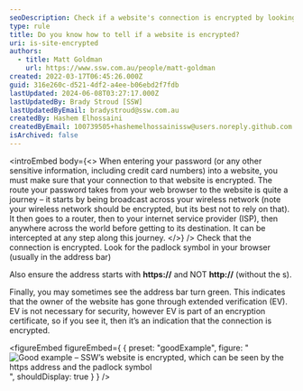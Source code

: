 ```yaml
---
seoDescription: Check if a website's connection is encrypted by looking for the padlock symbol and ensuring the address starts with https, not http
type: rule
title: Do you know how to tell if a website is encrypted?
uri: is-site-encrypted
authors:
  - title: Matt Goldman
    url: https://www.ssw.com.au/people/matt-goldman
created: 2022-03-17T06:45:26.000Z
guid: 316e260c-d521-4df2-a4ee-b06ebd2f7fdb
lastUpdated: 2024-06-08T03:27:17.000Z
lastUpdatedBy: Brady Stroud [SSW]
lastUpdatedByEmail: bradystroud@ssw.com.au
createdBy: Hashem Elhossaini
createdByEmail: 100739505+hashemelhossainissw@users.noreply.github.com
isArchived: false
---
```


<introEmbed
  body={<>
When entering your password (or any other sensitive information, including credit card numbers) into a website, you must make sure that your connection to that website is encrypted. The route your password takes from your web browser to the website is quite a journey – it starts by being broadcast across your wireless network (note your wireless network should be encrypted, but its best not to rely on that). It then goes to a router, then to your internet service provider (ISP), then anywhere across the world before getting to its destination. It can be intercepted at any step along this journey.
  </>}
/>
Check that the connection is encrypted. Look for the padlock symbol in your browser (usually in the address bar)

Also ensure the address starts with **https://** and NOT **http://** (without the s).

Finally, you may sometimes see the address bar turn green. This indicates that the owner of the website has gone through extended verification (EV). EV is not necessary for security, however EV is part of an encryption certificate, so if you see it, then it’s an indication that the connection is encrypted.

<figureEmbed figureEmbed={ {
  preset: "goodExample",
  figure: "![Good example – SSW’s website is encrypted, which can be seen by the https address and the padlock symbol](/uploads/rules/is-site-encrypted/encrypted-website-example.png)",
  shouldDisplay: true
} } />
